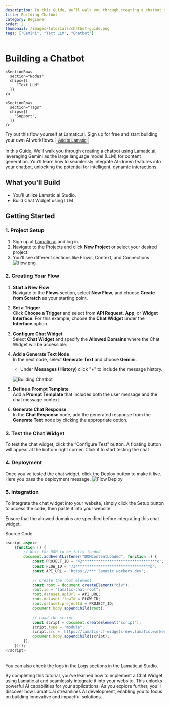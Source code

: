 ```yaml
---
description: In this Guide, We’ll walk you through creating a chatbot using Lamatic.ai, leveraging Gemini as the large language model (LLM) for content generation.
title: Building Chatbot
category: Beginner
order: 2
thumbnail: /images/tutorials/chatbot-guide.png
tags: ["Gemini", "Text LLM", "Chatbot"]
---
```


# Building a Chatbot

<div className="grid md:grid-cols-1 gap-2 mb-8">
  <div className="">
    <SectionRows 
      section="Difficulty Level" 
      chips={["Beginner"]} 
    />
    
    <SectionRows 
      section="Nodes" 
      chips={[
         "Text LLM"
      ]} 
    />
    
    <SectionRows 
      section="Tags" 
      chips={[
        "Support",
      ]} 
    />
  </div>
</div>


<div className="mt-4 mb-4">
  <Callout>
  Try out this flow yourself at Lamatic.ai. Sign up for free and start building your own AI workflows.
  <Button variant="destructive" className="mt-3" href="https://studio.lamatic.ai/_?templateSlug=rag-chatbot" size="sm" asChild>
    <a href="https://studio.lamatic.ai/_?templateSlug=rag-chatbot" target="_blank">Add to Lamatic</a>
  </Button>
</Callout>
</div>

In this Guide, We’ll walk you through creating a chatbot using Lamatic.ai, leveraging Gemini as the large language model (LLM) for content generation. You’ll learn how to seamlessly integrate AI-driven features into your chatbot, unlocking the potential for intelligent, dynamic interactions.

## What you'll Build
- You'll utilize Lamatic.ai Studio.
- Build Chat Widget using LLM

## Getting Started


### 1. Project Setup

1. Sign up at [Lamatic.ai](https://lamatic.ai/) and log in.
1. Navigate to the Projects and click **New Project** or select your desired project.
1. You'll see different sections like Flows, Context, and Connections
   ![flow.png](./img/ai-review-responder/flow.png)

### 2. Creating Your Flow
1. **Start a New Flow**  
   Navigate to the **Flows** section, select **New Flow**, and choose **Create from Scratch** as your starting point.

2. **Set a Trigger**  
   Click **Choose a Trigger** and select from **API Request**, **App**, or **Widget Interface**. For this example, choose the **Chat Widget** under the **Interface** option.

3. **Configure Chat Widget**  
   Select **Chat Widget** and specify the **Allowed Domains** where the Chat Widget will be accessible.

4. **Add a Generate Text Node**  
   In the next node, select **Generate Text** and choose **Gemini**.  
   - Under  **Messages (History)** click "+" to include the message history.

   ![Building Chatbot](./img/building-chatbot/chatbot.png)

5. **Define a Prompt Template**  
   Add a **Prompt Template** that includes both the user message and the chat message context.

6. **Generate Chat Response**  
   In the **Chat Response** node, add the generated response from the **Generate Text** node by clicking the appropriate option.


### 3. Test the Chat Widget
To test the chat widget, click the “Configure Test” button. A floating button will appear at the bottom right corner. Click it to start testing the chat

### 4. Deployment
Once you’ve tested the chat widget, click the Deploy button to make it live. Here you pass the deployment message.
   ![Flow Deploy](./img/ai-review-responder/deploy.png)

### 5. Integration
To integrate the chat widget into your website, simply click the Setup button to access the code, then paste it into your website.


Ensure that the allowed domains are specified before integrating this chat widget.


Source Code 

```js
<script async>
    (function () {
        // Wait for DOM to be fully loaded
        document.addEventListener("DOMContentLoaded", function () {
            const PROJECT_ID = '42*********************************c';
            const FLOW_ID = '73*********************************b';
            const API_URL = 'https://***.lamatic.workers.dev';
            
            // Create the root element
            const root = document.createElement("div");
            root.id = "lamatic-chat-root";
            root.dataset.apiUrl = API_URL;
            root.dataset.flowId = FLOW_ID;
            root.dataset.projectId = PROJECT_ID;
            document.body.appendChild(root);

            // Load the script
            const script = document.createElement("script");
            script.type = "module";
            script.src = `https://lamatic-cf-widgets-dev.lamatic.workers.dev/chat-v2?projectId=${PROJECT_ID}`;
            document.body.appendChild(script);
        });
    })();
</script>
```
<br/>
You can also check the logs in the Logs sections in the Lamatic.ai Studio.

<br/>

By completing this tutorial, you’ve learned how to implement a Chat Widget using Lamatic.ai and seamlessly integrate it into your website. This unlocks powerful AI capabilities for your applications. As you explore further, you’ll discover how Lamatic.ai streamlines AI development, enabling you to focus on building innovative and impactful solutions.